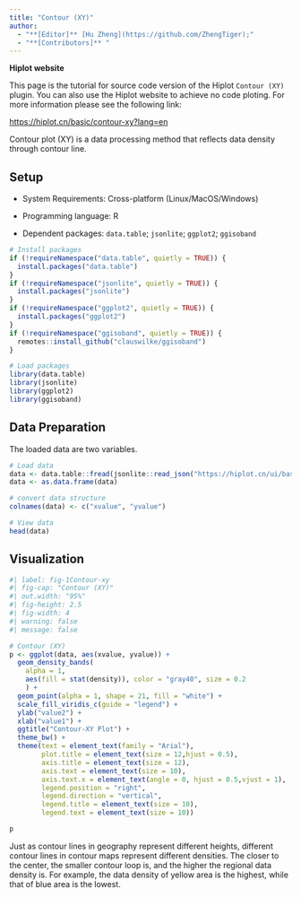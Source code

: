 ```yaml
---
title: "Contour (XY)"
author:
  - "**[Editor]** [Hu Zheng](https://github.com/ZhengTiger);"
  - "**[Contributors]** "
---
```


::: callout-note
**Hiplot website**

This page is the tutorial for source code version of the Hiplot `Contour (XY)` plugin. You can also use the Hiplot website to achieve no code ploting. For more information please see the following link:

<https://hiplot.cn/basic/contour-xy?lang=en>
:::

Contour plot (XY) is a data processing method that reflects data density through contour line.

## Setup

-   System Requirements: Cross-platform (Linux/MacOS/Windows)

-   Programming language: R

-   Dependent packages: `data.table`; `jsonlite`; `ggplot2`; `ggisoband`

```r
# Install packages
if (!requireNamespace("data.table", quietly = TRUE)) {
  install.packages("data.table")
}
if (!requireNamespace("jsonlite", quietly = TRUE)) {
  install.packages("jsonlite")
}
if (!requireNamespace("ggplot2", quietly = TRUE)) {
  install.packages("ggplot2")
}
if (!requireNamespace("ggisoband", quietly = TRUE)) {
  remotes::install_github("clauswilke/ggisoband")
}

# Load packages
library(data.table)
library(jsonlite)
library(ggplot2)
library(ggisoband)
```

## Data Preparation

The loaded data are two variables.

```r
# Load data
data <- data.table::fread(jsonlite::read_json("https://hiplot.cn/ui/basic/contour-xy/data.json")$exampleData$textarea[[1]])
data <- as.data.frame(data)

# convert data structure
colnames(data) <- c("xvalue", "yvalue")

# View data
head(data)
```

## Visualization

```r
#| label: fig-1Contour-xy
#| fig-cap: "Contour (XY)"
#| out.width: "95%"
#| fig-height: 2.5
#| fig-width: 4
#| warning: false
#| message: false

# Contour (XY)
p <- ggplot(data, aes(xvalue, yvalue)) +
  geom_density_bands(
    alpha = 1,
    aes(fill = stat(density)), color = "gray40", size = 0.2
    ) +
  geom_point(alpha = 1, shape = 21, fill = "white") +
  scale_fill_viridis_c(guide = "legend") +
  ylab("value2") +
  xlab("value1") +
  ggtitle("Contour-XY Plot") +
  theme_bw() +
  theme(text = element_text(family = "Arial"),
        plot.title = element_text(size = 12,hjust = 0.5),
        axis.title = element_text(size = 12),
        axis.text = element_text(size = 10),
        axis.text.x = element_text(angle = 0, hjust = 0.5,vjust = 1),
        legend.position = "right",
        legend.direction = "vertical",
        legend.title = element_text(size = 10),
        legend.text = element_text(size = 10))

p
```

Just as contour lines in geography represent different heights, different contour lines in contour maps represent different densities. The closer to the center, the smaller contour loop is, and the higher the regional data density is. For example, the data density of yellow area is the highest, while that of blue area is the lowest.
